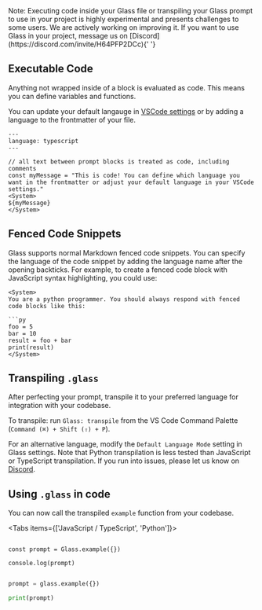 
<Callout type="info">
  Note: Executing code inside your Glass file or transpiling your Glass prompt to use in your project is highly
  experimental and presents challenges to some users. We are actively working on improving it. If you want to use Glass
  in your project, message us on [Discord](https://discord.com/invite/H64PFP2DCc){' '}
</Callout>

## Executable Code

Anything not wrapped inside of a block is evaluated as code. This means you can define variables and functions.

You can update your default langauge in [VSCode settings](/vscode) or by adding a language to the frontmatter of your file.

```glass-ts
---
language: typescript
---

// all text between prompt blocks is treated as code, including comments
const myMessage = "This is code! You can define which language you want in the frontmatter or adjust your default language in your VSCode settings."
<System>
${myMessage}
</System>
```

## Fenced Code Snippets

Glass supports normal Markdown fenced code snippets. You can specify the language of the code snippet by adding the language name after the opening backticks. For example, to create a fenced code block with JavaScript syntax highlighting, you could use:

````glass-py
<System>
You are a python programmer. You should always respond with fenced code blocks like this:

```py
foo = 5
bar = 10
result = foo + bar
print(result)
</System>
````

## Transpiling `.glass`

After perfecting your prompt, transpile it to your preferred language for integration with your codebase.

To transpile: run `Glass: transpile` from the VS Code Command Palette (`Command (⌘) + Shift (⇧) + P`).

For an alternative language, modify the `Default Language Mode` setting in Glass settings. Note that Python transpilation is less tested than JavaScript or TypeScript transpilation. If you run into issues, please let us know on [Discord](https://discord.com/invite/H64PFP2DCc).

## Using `.glass` in code

You can now call the transpiled `example` function from your codebase.

<Tabs items={['JavaScript / TypeScript', 'Python']}>
  <Tab>

```glass-ts

const prompt = Glass.example({})

console.log(prompt)
```

  </Tab>

  <Tab>

```python

prompt = glass.example({})

print(prompt)
```

  </Tab>
</Tabs>

